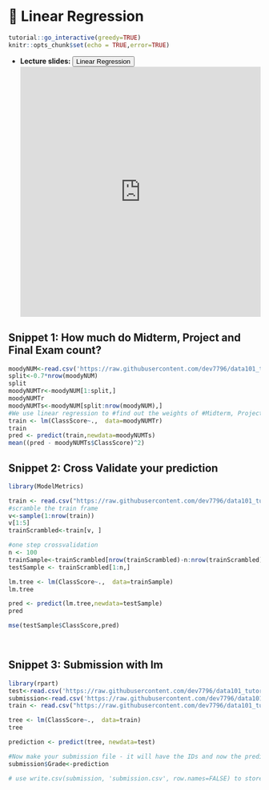 # 🔖 Linear Regression {#lr}

<script src="files/js/dcl.js"></script>
<link rel="stylesheet" href="https://maxcdn.bootstrapcdn.com/bootstrap/3.4.1/css/bootstrap.min.css">
<script src="https://maxcdn.bootstrapcdn.com/bootstrap/3.4.1/js/bootstrap.min.js"></script>
<script src="//ajax.googleapis.com/ajax/libs/jquery/1.8.3/jquery.min.js"> </script>

<script src="files/js/dcl.js"></script>
```r
tutorial::go_interactive(greedy=TRUE)
knitr::opts_chunk$set(echo = TRUE,error=TRUE)
```

- **Lecture slides: **     <button class="btn btn-primary" data-toggle="collapse" data-target="#lr12"> Linear Regression </button> 
<div id="lr12" class="collapse">
<embed src="https://docs.google.com/presentation/d/1RuAidmZGDoTRYMjONLEsw3bfx_aQb-f3C0V4Jjk4Vzs/edit?usp=sharing" width="100%" height="500px"></embed>
</div>

## Snippet 1: How much do Midterm, Project and Final Exam count?

```r
moodyNUM<-read.csv('https://raw.githubusercontent.com/dev7796/data101_tutorial/main/files/dataset/MoodyNUM.csv')
split<-0.7*nrow(moodyNUM)
split
moodyNUMTr<-moodyNUM[1:split,]
moodyNUMTr
moodyNUMTs<-moodyNUM[split:nrow(moodyNUM),]
#We use linear regression to #find out the weights of #Midterm, Project and Final #Exam in calculation of the #final class score. Each of #them are scored out of 100 and #the final class score is also #scored out of 100 as weighted #sum of Midterm, Project and #Final Exam scores.
train <- lm(ClassScore~.,  data=moodyNUMTr)
train
pred <- predict(train,newdata=moodyNUMTs)
mean((pred - moodyNUMTs$ClassScore)^2)
```

## Snippet 2: Cross Validate your prediction

```r
library(ModelMetrics)

train <- read.csv("https://raw.githubusercontent.com/dev7796/data101_tutorial/main/files/dataset/MoodyNUM.csv")
#scramble the train frame
v<-sample(1:nrow(train))
v[1:5]
trainScrambled<-train[v, ]

#one step crossvalidation
n <- 100
trainSample<-trainScrambled[nrow(trainScrambled)-n:nrow(trainScrambled), ]
testSample <- trainScrambled[1:n,]

lm.tree <- lm(ClassScore~.,  data=trainSample)
lm.tree

pred <- predict(lm.tree,newdata=testSample)
pred

mse(testSample$ClassScore,pred)

  
```

## Snippet 3: Submission with lm

```r
library(rpart)
test<-read.csv('https://raw.githubusercontent.com/dev7796/data101_tutorial/main/files/dataset/MoodyNUM_test.csv')
submission<-read.csv('https://raw.githubusercontent.com/dev7796/data101_tutorial/main/files/dataset/M2022submission.csv')
train <- read.csv("https://raw.githubusercontent.com/dev7796/data101_tutorial/main/files/dataset/MoodyNUM.csv")

tree <- lm(ClassScore~.,  data=train)
tree

prediction <- predict(tree, newdata=test)

#Now make your submission file - it will have the IDs and now the predicted grades
submission$Grade<-prediction 

# use write.csv(submission, 'submission.csv', row.names=FALSE) to store submission as csv file on your machine and subsequently submit it on Kaggle
```
